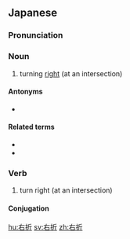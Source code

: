 ==Japanese==
{{ja-kanjitab|う|せつ|yomi=o}}

===Pronunciation===
{{ja-pron|うせつ|y=o}}

===Noun===
{{ja-noun|うせつ}}

# turning [[right]] (at an intersection)

====Antonyms====
* {{ja-r|左折|させつ}}

====Related terms====
* {{ja-r|直進|ちょくしん}}
* {{ja-r|Uターン}}

===Verb===
{{ja-verb-suru|うせつ|tr=intrans}}

# turn right (at an intersection)

====Conjugation====
{{ja-suru|うせつ}}

[[hu:右折]]
[[sv:右折]]
[[zh:右折]]
